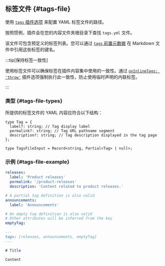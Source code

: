 ## 标签文件 {#tags-file}

使用 [`tags` 插件选项](#tags) 来配置 YAML 标签文件的路径。

按照惯例，插件会在您的内容文件夹根目录下查找 `tags.yml` 文件。

该文件可包含预定义的标签列表。您可以通过 [`tags` 前置元数据](#markdown-front-matter) 在 Markdown 文件中引用这些标签的键名。

:::tip[保持标签一致性]

使用标签文件可以确保标签在插件内容集中使用的一致性。通过 [`onInlineTags: 'throw'`](#onInlineTags) 插件选项强制执行此一致性，防止使用临时声明的内联标签。

:::

### 类型 {#tags-file-types}

所提供的标签文件的 YAML 内容应符合以下结构：

```tsx
type Tag = {
  label?: string; // Tag display label
  permalink?: string; // Tag URL pathname segment
  description?: string; // Tag description displayed in the tag page
};

type TagsFileInput = Record<string, Partial<Tag> | null>;
```

### 示例 {#tags-file-example}

```yml title="tags.yml"
releases:
  label: 'Product releases'
  permalink: '/product-releases'
  description: 'Content related to product releases.'

# A partial tag definition is also valid
announcements:
  label: 'Announcements'

# An empty tag definition is also valid
# Other attributes will be inferred from the key
emptyTag:
```

```md title="content.md"
---
tags: [releases, announcements, emptyTag]
---

# Title

Content
```